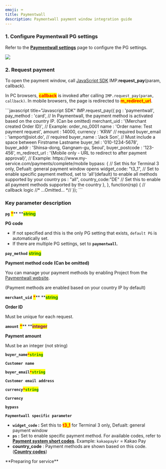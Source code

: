 ```yaml
---
emoji: ⌨
title: Paymentwall
description: Paymentwall payment window integration guide
---
```





### 1. Configure Paymentwall PG settings

Refer to the [**Paymentwall settings**](../../ready/2.-pg/payment-gateway-settings/undefined-1.md) page to configure the PG settings.

![](</gitbook-assets/en/Paymentwall\_logo\_dark\_latest.jpeg>)

### 2. Request payment

To open the payment window, call [JavaScript SDK](../../sdk/javascript-sdk/) IMP.**request\_pay**(param, callback).

In PC browsers, <mark style="color:red;">**callback**</mark> is invoked after calling `IMP.request_pay(param, callback)`. In mobile browsers, the page is redirected to <mark style="color:red;">**m\_redirect\_url**</mark>.

<Tabs>
<Tab title="Authenticated payment request">
```javascript title="Javascript SDK"
IMP.request_pay({
    pg : 'paymentwall',
    pay_method : 'card', // In Paymentwall, the payment method is activated based on the country IP. (Can be omitted)
    merchant_uid : '{Merchant created Order ID}', // Example: order_no_0001
    name : 'Order name: Test payment request',
    amount : 14000,
    currency : 'KRW'  // required
    buyer_email : 'iamport@siot.do',  // required 
    buyer_name : 'Jack Son',   // Must include a space between Firstname Lastname
    buyer_tel : '010-1234-5678',
    buyer_addr : 'Shinsa-dong, Gangnam-gu, Seoul',
    buyer_postcode : '123-456',
    m_redirect_url : '{Mobile only - URL to redirect to after payment approval}', // Example: https://www.my-service.com/payments/complete/mobile
    bypass: {
      // Set this for Terminal 3 only, Defualt: general payment window opens
      widget_code: "t3_1",  
      // Set to enable specific payment method, set to 'all'(default) to enable all methods supported by your country
      ps : "all",
      country_code:"DE"  // Set this to enable all payment methods supported by the country
    },
}, function(rsp) { // callback logic
	//* ...Omitted... *//
});
```


###

### Key parameter description

**`pg`** <mark style="color:red;">**\***</mark>**  **<mark style="color:green;">**s**</mark><mark style="color:green;">**tring**</mark>

**PG code**

* If not specified and this is the only PG setting that exists, `default PG` is automatically set.
* If there are multiple PG settings, set to **`paymentwall`**.



**`pay_method`** <mark style="color:green;">**s**</mark><mark style="color:green;">**tring**</mark>

**Payment method code (Can be omitted)**

You can manage your payment methods by enabling Project from the [Paymentwall website](https://api.paymentwall.com/).

(Payment methods are enabled based on your country IP by default)



**`merchant_uid`** <mark style="color:red;">**\***</mark>** **<mark style="color:green;">**s**</mark><mark style="color:green;">**tring**</mark>

**Order ID**

Must be unique for each request.



**`amount`** <mark style="color:red;">**\***</mark>** **<mark style="color:purple;">**integer**</mark>

**Payment amount**

Must be an integer (not string)



**`buyer_name`**<mark style="color:red;">**`*`**</mark><mark style="color:green;">**`string`**</mark>

**`Customer name`**



**`buyer_email`**<mark style="color:red;">**`*`**</mark><mark style="color:green;">**`string`**</mark>

**`Customer email address`**&#x20;



**`currency`**<mark style="color:red;">**`*`**</mark><mark style="color:green;">**`string`**</mark>

**`Currency`**&#x20;



**`bypass`**

**`Paymentwall specific parameter`**

* **`widget_code` :**  Set this to <mark style="color:red;">**t3\_1**</mark> for Terminal 3 only, Defualt: general payment window
* **`ps` :**  Set to enable specific payment method. For available codes, refer to [**Payment system short codes**](https://docs.paymentwall.com/reference/payment-system-shortcodes).   Example: `kakaopaykr` = Kakao Pay
* **country\_code** : Payment methods are shown based on this code. ([**Country codes**](https://en.wikipedia.org/wiki/ISO\_3166-1\_alpha-2))

</Tab>

<Tab title="Non-authenticated payment request">
**Preparing for service**&#x20;

</Tab>
</Tabs>
